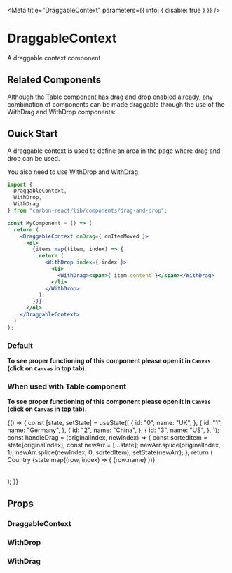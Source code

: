 

<Meta title="DraggableContext" parameters={{ info: { disable: true } }} />

# DraggableContext

A draggable context component

## Related Components

Although the Table component has drag and drop enabled already, any combination of components can be made draggable through the use of the WithDrag and WithDrop components:

## Quick Start

A draggable context is used to define an area in the page where drag and drop can be used.

You also need to use WithDrop and WithDrag

```jsx
import {
  DraggableContext,
  WithDrop,
  WithDrag
} from "carbon-react/lib/components/drag-and-drop";

const MyComponent = () => (
  return (
    <DraggableContext onDrag={ onItemMoved }>
      <ol>
        {items.map((item, index) => {
          return (
            <WithDrop index={ index }>
              <li>
                <WithDrag><span>{ item.content }</span></WithDrag>
              </li>
            </WithDrop>
          );
        })}
      </ol>
    </DraggableContext>
  )
);
```

### Default

**To see proper functioning of this component please open it in `Canvas` (click on `Canvas` in top tab).**

<Preview>
  <Story name="default" id="draggablecontext-test--custom" />
</Preview>

### When used with Table component

**To see proper functioning of this component please open it in `Canvas` (click on `Canvas` in top tab).**

<Preview>
  <Story name="with table">
    {() => {
      const [state, setState] = useState([
        {
          id: "0",
          name: "UK",
        },
        {
          id: "1",
          name: "Germany",
        },
        {
          id: "2",
          name: "China",
        },
        {
          id: "3",
          name: "US",
        },
      ]);
      const handleDrag = (originalIndex, newIndex) => {
        const sortedItem = state[originalIndex];
        const newArr = [...state];
        newArr.splice(originalIndex, 1);
        newArr.splice(newIndex, 0, sortedItem);
        setState(newArr);
      };
      return (
        <DraggableContext onDrag={handleDrag}>
          <div>
            <Table tbody={false}>
              <thead>
                <TableRow as="header">
                  <TableHeader />
                  <TableHeader>Country</TableHeader>
                </TableRow>
              </thead>
              <tbody>
                {state.map((row, index) => (
                  <TableRow key={row.id} uniqueID={row.id} index={index}>
                    <TableCell>{row.name}</TableCell>
                  </TableRow>
                ))}
              </tbody>
            </Table>
          </div>
        </DraggableContext>
      );
    }}
  </Story>
</Preview>

## Props

### DraggableContext

<Props of={DraggableContext} />

### WithDrop

<Props of={WithDrop} />

### WithDrag

<Props of={WithDrag} />
